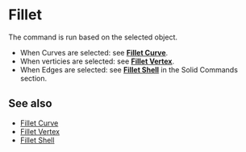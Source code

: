 
# Fillet

<Reference shortcut="B" command="Fillet" button="In Suggested Commands Menu"   buttonIcon='button-fillet'/>

The command is run based on the selected object.
   - When Curves are selected: see [**Fillet Curve**](fillet-curve).
   - When verticies are selected: see [**Fillet Vertex**](fillet-vertex).
   - When Edges are selected: see [**Fillet Shell**](/solid/fillet-shell) in the Solid Commands section.

## See also
- [Fillet Curve](fillet-curve)
- [Fillet Vertex](fillet-vertex)
- [Fillet Shell](/solid/fillet-shell)